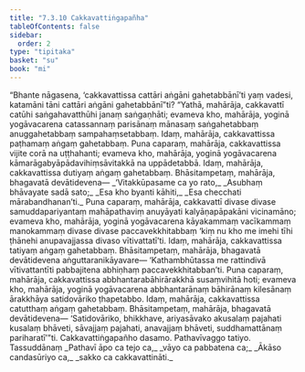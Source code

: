 ```yaml
---
title: "7.3.10 Cakkavattiṅgapañha"
tableOfContents: false
sidebar:
  order: 2
type: "tipitaka"
basket: "su"
book: "mi"
---
```



<DynamicBreadcrumb />

<Division number="254" book="mi" bookNo="28">

<Paragraph number="1825" book="mi">
“Bhante nāgasena, ‘cakkavattissa cattāri aṅgāni gahetabbānī’ti yaṃ vadesi, katamāni tāni cattāri aṅgāni gahetabbānī”ti? “Yathā, mahārāja, cakkavattī catūhi saṅgahavatthūhi janaṃ saṅgaṇhāti; evameva kho, mahārāja, yoginā yogāvacarena catassannaṃ parisānaṃ mānasaṃ saṅgahetabbaṃ anuggahetabbaṃ sampahaṃsetabbaṃ. Idaṃ, mahārāja, cakkavattissa paṭhamaṃ aṅgaṃ gahetabbaṃ.
</Paragraph>

<Paragraph number="1826" book="mi">
Puna caparaṃ, mahārāja, cakkavattissa vijite corā na uṭṭhahanti; evameva kho, mahārāja, yoginā yogāvacarena kāmarāgabyāpādavihiṃsāvitakkā na uppādetabbā. Idaṃ, mahārāja, cakkavattissa dutiyaṃ aṅgaṃ gahetabbaṃ. Bhāsitampetaṃ, mahārāja, bhagavatā devātidevena—
</Paragraph>

<Paragraph number="1827" type="verses" book="mi">
_‘Vitakkūpasame ca yo rato,_  
_Asubhaṃ bhāvayate sadā sato;_  
_Esa kho byanti kāhiti,_  
_Esa checchati mārabandhanan’ti._  

</Paragraph>

<Paragraph number="1828" book="mi">
Puna caparaṃ, mahārāja, cakkavattī divase divase samuddapariyantaṃ mahāpathaviṃ anuyāyati kalyāṇapāpakāni vicinamāno; evameva kho, mahārāja, yoginā yogāvacarena kāyakammaṃ vacīkammaṃ manokammaṃ divase divase paccavekkhitabbaṃ ‘kiṃ nu kho me imehi tīhi ṭhānehi anupavajjassa divaso vītivattatī’ti. Idaṃ, mahārāja, cakkavattissa tatiyaṃ aṅgaṃ gahetabbaṃ. Bhāsitampetaṃ, mahārāja, bhagavatā devātidevena aṅguttaranikāyavare—
</Paragraph>

<Paragraph number="1829" book="mi">
‘Kathambhūtassa me rattindivā vītivattantīti pabbajitena abhiṇhaṃ paccavekkhitabban’ti.
</Paragraph>

<Paragraph number="1830" book="mi">
Puna caparaṃ, mahārāja, cakkavattissa abbhantarabāhirārakkhā susaṃvihitā hoti; evameva kho, mahārāja, yoginā yogāvacarena abbhantarānaṃ bāhirānaṃ kilesānaṃ ārakkhāya satidovāriko ṭhapetabbo. Idaṃ, mahārāja, cakkavattissa catutthaṃ aṅgaṃ gahetabbaṃ. Bhāsitampetaṃ, mahārāja, bhagavatā devātidevena—
</Paragraph>

<Paragraph number="1831" book="mi">
‘Satidovāriko, bhikkhave, ariyasāvako akusalaṃ pajahati kusalaṃ bhāveti, sāvajjaṃ pajahati, anavajjaṃ bhāveti, suddhamattānaṃ pariharatī’”ti.

</Paragraph>
</Division>

<Paragraph number="1832" type="center" book="mi">
Cakkavattiṅgapañho dasamo.



</Paragraph>

<Paragraph number="1833" type="center" book="mi">
Pathavīvaggo tatiyo.



</Paragraph>

<Paragraph number="1834" type="center" book="mi">
Tassuddānaṃ


</Paragraph>

<Paragraph number="1835" type="verses" book="mi">
_Pathavī āpo ca tejo ca,_  
_vāyo ca pabbatena ca;_  
_Ākāso candasūriyo ca,_  
_sakko ca cakkavattināti._
</Paragraph>
